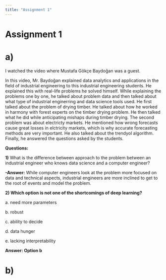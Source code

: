 ```yaml
---
title: "Assignment 1"
---
```


# Assignment 1

# **a)**

I watched the video where Mustafa Gökçe Baydoğan was a guest.

In this video, Mr. Baydoğan explained data analytics and applications in the field of industrial engineering to this industrial engineering students. He explained this with real-life problems he solved himself. While explaining the problems one by one, he talked about problem data and then talked about what type of industrial enginerring and data science tools used. He first talked about the problem of drying timber. He talked about how he worked in harmony with forest experts on the timber drying problem. He then talked what he did while anticipating mishaps during timber drying. The second problem was about electricty markets. He mentioned how wrong forecasts cause great losses in elctricity markets, which is why accurate forecasting methods are very important. He also talked about the trendyol algorithm. Finally, he answered the questions asked by the students.

**Questions:**

**1)** What is the difference between approach to the problem between an industrial engineer who knows data science and a computer engineer?

**-Answer:** While computer engineers look at the problem more focused on data and technical aspects, industrial engineers are more inclined to get to the root of events and model the problem.

**2) Which option is not one of the shortcomings of deep learning?**

a\. need more parameters

b\. robust

c\. ability to decide

d\. data hunger

e\. lacking interpretability

**Answer: Option b**

# **b)**
